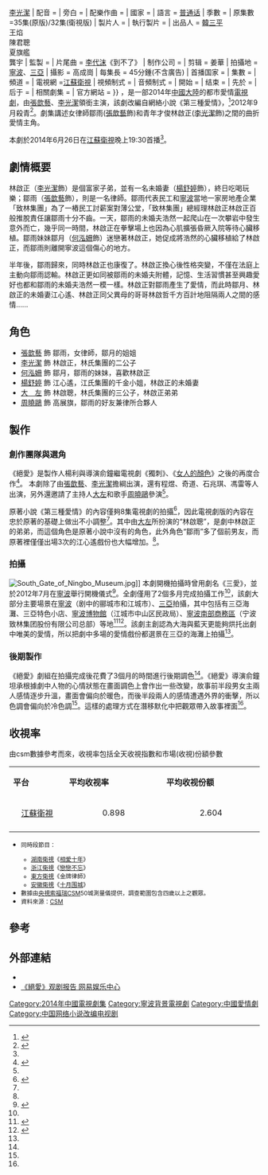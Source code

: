 {{电视节目信息框
| 名稱 = 絕愛
| 其它译名 =
| 圖片 =  絕愛.jpg
| 圖說 = 
| 类型 = 都市、愛情
| 原創者 =自由行走《第三種愛情》
| 編劇 = 俞鐘<br />{{Nowrap begin}}編劇組:劉芳、許芃芃、付宇{{Nowrap end}}
| 導演 = 俞鐘
| 演出 ={{Nowrap begin}}[[張歆藝|張歆藝]]{{、w}}[[李光潔|李光潔]]{{Nowrap end}}
| 配音 = 
| 旁白 = 
| 配樂作曲  = 
| 國家 = {{中國大陸}}
| 語言 = [[普通话|普通话]]
| 季數 = 
| 原集數 =35集(原版)/32集(衛視版)
| 製片人 =
| 執行製片 = 
| 出品人 =  [[韓三平|韓三平]]<br />王焰<br />陳君聰<br />夏旗艦<br />龔宇
| 監製   = 
| 片尾曲 =  [[李代沫|李代沫]]《到不了》
| 制作公司 =
| 剪辑    = 姜華
| 拍攝地 =[[寧波|寧波]]、[[三亞|三亞]]
| 攝影 = 高成崗
| 每集長 = 45分鍾(不含廣告)
| 首播国家 = {{中國大陸}}
| 集數 =
| 頻道 =
| 電視網 =[[江蘇衛視|江蘇衛視]]
| 視頻制式 =
| 音頻制式 =  
| 開始 ={{start_date|2014|6|26}}
| 结束 ={{end_date|2014|7|7}}
| 先於 =
| 后于 =
| 相關劇集 = 
| 官方網站 =
}}
{{engname|《絕愛》|The Third Name of Love / The Third Love}}，是一部2014年[[中國大陸|中國大陸]]的都市愛情[[電視劇|電視劇]]，由[[張歆藝|張歆藝]]、[[李光潔|李光潔]]領銜主演，該劇改編自網絡小說《第三種愛情》，<ref name="sinanews_1">{{cite web|title=《绝爱》今日首播 张歆艺：把眼泪还我|url=http://ent.sina.com.cn/v/m/2014-06-26/14034165342.shtml|publisher=新浪娱乐|date=2014-06-26}}</ref>2012年9月殺青<ref name="殺青">{{cite web|title=《三爱》宁波杀青 张歆艺职场打造虐心恋|url=http://www.dzwww.com/yule/yulezhuanti/mtcbg/201209/t20120913_7449922.htm|publisher=大众网|date=2012-09-13}}</ref>。劇集講述女律師鄒雨([[張歆藝|張歆藝]]飾)和青年才俊林啟正([[李光潔|李光潔]]飾)之間的曲折愛情主角。

本劇於2014年6月26日在[[江蘇衛視|江蘇衛視]]晚上19:30首播<ref name="sinanews_1"/>。

==劇情概要==
林啟正（[[李光潔|李光潔]]飾）是個富家子弟，並有一名未婚妻（[[楊舒婷|楊舒婷]]飾），終日吃喝玩樂；鄒雨（[[張歆藝|張歆藝]]飾），則是一名律師。鄒雨代表民工和[[寧波|寧波]]當地一家房地產企業「致林集團」為了一樁民工討薪案對薄公堂，「致林集團」總經理林啟正林啟正百般推脫責任讓鄒雨十分不齒。一天，鄒雨的未婚夫浩然一起爬山在一次攀岩中發生意外而亡，幾乎同一時間，林啟正在拳擊場上也因為心肌擴張昏厥入院等待心臟移植。鄒雨妹妹鄒月（[[何泓姍|何泓姍]]飾）迷戀著林啟正，她促成將浩然的心臟移植給了林啟正，而鄒雨則離開寧波這個傷心的地方。

半年後，鄒雨歸來，同時林啟正也康復了。林啟正換心後性格突變，不僅在法庭上主動向鄒雨認輸。林啟正更如同被鄒雨的未婚夫附體，記憶、生活習慣甚至興趣愛好也都和鄒雨的未婚夫浩然一模一樣。林啟正對鄒雨產生了愛情，而此時鄒月、林啟正的未婚妻江心遙、林啟正同父異母的哥哥林啟哲千方百計地阻隔兩人之間的感情……

==角色==
* [[張歆藝|張歆藝]] 飾 鄒雨，女律師，鄒月的姐姐
* [[李光潔|李光潔]] 飾 林啟正，林氏集團的二公子
* [[何泓姍|何泓姍]] 飾 鄒月，鄒雨的妹妹，喜歡林啟正
* [[楊舒婷|楊舒婷]] 飾 江心遙，江氏集團的千金小姐，林啟正的未婚妻
* [[大左|大　左]] 飾 林啟聰，林氏集團的三公子，林啟正弟弟
* [[周曉鷗|周曉鷗]] 飾 高展旗，鄒雨的好友兼律所合夥人

==製作==
=== 創作團隊與選角 ===
《絕愛》是製作人楊利與導演俞鐘繼電視劇《獨刺》、《[[女人的顏色|女人的顏色]]》之後的再度合作<ref name="qqnews_1">{{cite web|title=《第三种爱情》更名《绝爱》 李代沫片尾曲曝光|url=http://ent.qq.com/a/20130327/000342.htm|publisher=腾讯娱乐|date=2013-03-27}}</ref>。 本劇除了由[[張歆藝|張歆藝]]、[[李光潔|李光潔]]擔綱出演，還有程煜、奇道、石兆琪、馮雷等人出演，另外還邀請了主持人[[大左|大左]]和歌手[[周曉鷗|周曉鷗]]參演<ref name="qqnews_1"/>。

原著小說《第三種愛情》的內容僅夠8集電視劇的拍攝<ref name="entnews_1">{{cite web|title=李光洁张歆艺谱“绝爱” 入戏深多次忘情深吻光|url=http://ent.163.com/14/0626/07/9VL8P4P000032DGD.html|publisher=网易娱乐|date=2014-06-26|access-date=2014-06-26|archive-url=https://web.archive.org/web/20150421153846/http://ent.163.com/14/0626/07/9VL8P4P000032DGD.html|archive-date=2015-04-21|dead-url=yes}}</ref>，因此電視劇版的內容在忠於原著的基礎上做出不小調整<ref name="bjyouthnews_1"/>。其中由[[大左|大左]]所扮演的“林啟聰”，是劇中林啟正的弟弟，而這個角色是原著小說中沒有的角色，此外角色“鄒雨”多了個前男友，而原著裡僅僅出場3次的江心遙戲份也大幅增加。<ref name="entnews_1"/>。

=== 拍攝 ===
[[File:South_Gate_of_Ningbo_Museum.jpg|thumb]]]]
本劇開機拍攝時曾用劇名《三愛》，並於2012年7月在[[寧波|寧波]]舉行開機儀式<ref name="bjyouthnews_1">{{cite web|title=《第三种爱情》开拍 结尾会有惊喜|url=http://bjyouth.ynet.com/3.1/1207/25/7320959.html|publisher=北青网|date=2012-07-25|deadurl=yes|archiveurl=https://web.archive.org/web/20141108090045/http://bjyouth.ynet.com/3.1/1207/25/7320959.html|archivedate=2014-11-08}}</ref>。全劇僅用了2個多月完成拍攝工作<ref name="殺青"/>，該劇大部分主要場景在[[寧波|寧波]]（剧中的郦城市和江城市）、[[三亞|三亞]]拍攝，其中包括有三亞海灘、三亞特色小店、[[寧波博物館|寧波博物館]]（江城市中山区民政局）、[[寧波南部商務區|寧波南部商務區]]（宁波致林集团股份有限公司总部）等地<ref name="sinanews_2">{{cite web|title=《绝爱》江苏开播 李光洁苦恋张歆艺|url=http://ent.sina.com.cn/v/m/2014-06-26/10284165188.shtml|publisher=新浪娱乐|date=2014-06-26}}</ref><ref>{{cite web|title=大量在北仑取景拍摄的《第三种爱情》下周起在江苏卫视首播|url=http://3g.k.sohu.com/t/n19499975|publisher=搜狐娱乐|date=2014-06-19}}{{Dead link|date=2019年11月 |bot=InternetArchiveBot |fix-attempted=yes }}</ref>。該劇主創認為大海與藍天更能夠烘托出劇中唯美的愛情，所以把劇中多場的愛情戲份都選景在三亞的海灘上拍攝<ref name="sinanews_2"/>。

=== 後期製作 ===
《絕愛》劇組在拍攝完成後花費了3個月的時間進行後期調色<ref name="sinanews_2"/>。《絕愛》導演俞鐘坦承根據劇中人物的心情狀態在畫面調色上會作出一些改變，故事前半段男女主兩人感情逐步升溫，畫面會偏向於暖色，而後半段兩人的感情遭遇外界的衝擊，所以色調會偏向於冷色調<ref name="sinanews_2"/>。這樣的處理方式在潛移默化中把觀眾帶入故事裡面<ref name="sinanews_2"/>。

== 收視率 ==
由csm數據參考而來，收視率包括全天收視指數和市場(收視)份額參數
{|class="wikitable" width="52%"
|- style="background:cornflowerblue; color:white" align=center
|style="width:3%"|'''平台'''||style="width:5%"|'''平均收视率'''||style="width:5%"|'''平均收视份额'''
|-
|align=center|[[江蘇衛視|江蘇衛視]]||align=center|0.898||align=center|2.604
|-
|}
* <small>同時段節目：
** [[湖南衛視|湖南衛視]]《[[相愛十年|相愛十年]]》
** [[浙江衛視|浙江衛視]]《[[戀戀不忘|戀戀不忘]]》
** [[東方衛視|東方衛視]]《金牌律師》
** [[安徽衛視|安徽衛視]]《[[十月围城_(电视剧)|十月围城]]》
* 數據由[[央視索福瑞|央視索福瑞]]CSM50城測量儀提供，調查範圍包含四歲以上之觀眾。</small>
* <small>資料來源：[http://www.csm.com.cn/ CSM]</small>

==參考==
{{reflist|2}}

==外部連結==
*{{sinaweibo|2721991307|《絕愛》}}
*[http://ent.163.com/14/0704/14/A0AK34VC00034R94.html 《絕愛》观剧报告 网易娱乐中心]
{{江苏卫视电视剧}}
{{深圳卫视黄金剧场电视剧}}
{{DEFAULTSORT:J絕}} 
[[Category:2014年中國電視劇集|Category:2014年中國電視劇集]]
[[Category:寧波背景電視劇|Category:寧波背景電視劇]]
[[Category:中國愛情劇|Category:中國愛情劇]]
[[Category:中国网络小说改编电视剧|Category:中国网络小说改编电视剧]]